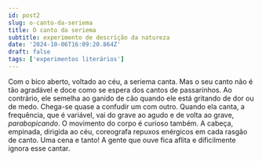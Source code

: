 ```yaml
---
id: post2
slug: o-canto-da-seriema
title: O canto da seriema
subtitle: experimento de descrição da natureza
date: '2024-10-06T16:09:20.864Z'
draft: false
tags: ['experimentos literários']
---
```


Com o bico aberto, voltado ao céu, a seriema canta. Mas o seu canto não é tão
agradável e doce como se espera dos cantos de passarinhos.
Ao contrário, ele semelha ao ganido de cão quando ele está 
gritando de dor ou de medo. Chega-se quase a confudir um com outro.
Quando ela canta, a frequência, que é variável, vai do grave ao agudo e de volta
ao grave, _parabopicando_. O movimento do corpo é curioso também. 
A cabeça, empinada, dirigida ao céu, coreografa repuxos enérgicos 
em cada rasgão de canto. Uma cena e tanto!
A gente que ouve fica aflita e dificilmente ignora esse cantar.

